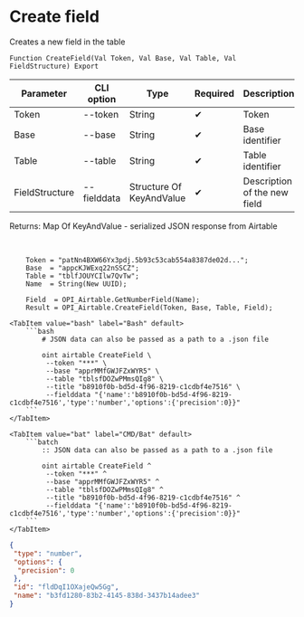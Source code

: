 ﻿---
sidebar_position: 1
---


# Create field
 Creates a new field in the table



`Function CreateField(Val Token, Val Base, Val Table, Val FieldStructure) Export`

  | Parameter | CLI option | Type | Required | Description |
  |-|-|-|-|-|
  | Token | --token | String | &#x2714; | Token |
  | Base | --base | String | &#x2714; | Base identifier |
  | Table | --table | String | &#x2714; | Table identifier |
  | FieldStructure | --fielddata | Structure Of KeyAndValue | &#x2714; | Description of the new field |

  
  Returns:  Map Of KeyAndValue - serialized JSON response from Airtable

<br/>




```bsl title="1C:Enterprise/OneScript code example"
    Token = "patNn4BXW66Yx3pdj.5b93c53cab554a8387de02d...";
    Base  = "appcKJWExq22nSSCZ";
    Table = "tblfJOUYCIlw7QvTw";
    Name  = String(New UUID);

    Field  = OPI_Airtable.GetNumberField(Name);
    Result = OPI_Airtable.CreateField(Token, Base, Table, Field);
```
 

 <Tabs>
  
    <TabItem value="bash" label="Bash" default>
        ```bash
            # JSON data can also be passed as a path to a .json file
            
            oint airtable CreateField \
             --token "***" \
             --base "apprMMfGWJFZxWYR5" \
             --table "tblsfDOZwPMmsQIg8" \
             --title "b8910f0b-bd5d-4f96-8219-c1cdbf4e7516" \
             --fielddata "{'name':'b8910f0b-bd5d-4f96-8219-c1cdbf4e7516','type':'number','options':{'precision':0}}"
        ```
    </TabItem>
  
    <TabItem value="bat" label="CMD/Bat" default>
        ```batch
            :: JSON data can also be passed as a path to a .json file
            
            oint airtable CreateField ^
             --token "***" ^
             --base "apprMMfGWJFZxWYR5" ^
             --table "tblsfDOZwPMmsQIg8" ^
             --title "b8910f0b-bd5d-4f96-8219-c1cdbf4e7516" ^
             --fielddata "{'name':'b8910f0b-bd5d-4f96-8219-c1cdbf4e7516','type':'number','options':{'precision':0}}"
        ```
    </TabItem>
</Tabs>


```json title="Result"
{
 "type": "number",
 "options": {
  "precision": 0
 },
 "id": "fldDqI1OXajeQw5Gg",
 "name": "b3fd1280-83b2-4145-838d-3437b14adee3"
}
```

